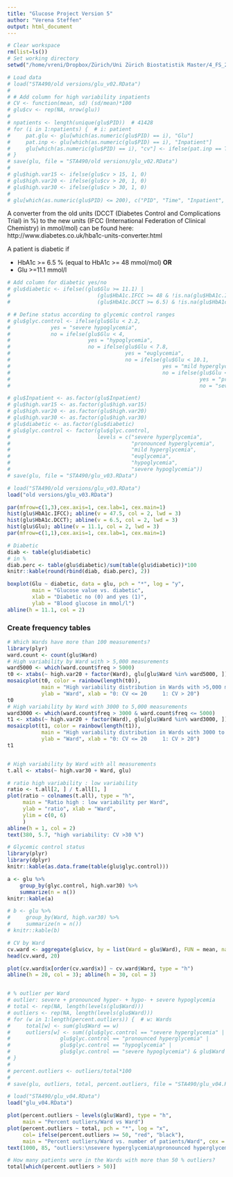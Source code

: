 ```yaml
---
title: "Glucose Project Version 5"
author: "Verena Steffen"
output: html_document
---
```

```r
# Clear workspace
rm(list=ls())
# Set working directory
setwd("/home/vreni/Dropbox/Zürich/Uni Zürich Biostatistik Master/4_FS_2016/STA490_StatisticalConsulting")

# Load data
# load("STA490/old versions/glu_v02.RData")
# 
# # Add column for high variability inpatients
# CV <- function(mean, sd) (sd/mean)*100
# glu$cv <- rep(NA, nrow(glu))
# 
# npatients <- length(unique(glu$PID))  # 41428
# for (i in 1:npatients) {  # i: patient
#     pat.glu <- glu[which(as.numeric(glu$PID) == i), "Glu"]
#     pat.inp <- glu[which(as.numeric(glu$PID) == i), "Inpatient"]
#     glu[which(as.numeric(glu$PID) == i), "cv"] <- ifelse(pat.inp == TRUE, CV(mean(pat.glu), sd(pat.glu)), NA)
# }
# save(glu, file = "STA490/old versions/glu_v02.RData")
# 
# glu$high.var15 <- ifelse(glu$cv > 15, 1, 0)
# glu$high.var20 <- ifelse(glu$cv > 20, 1, 0)
# glu$high.var30 <- ifelse(glu$cv > 30, 1, 0)
# 
# glu[which(as.numeric(glu$PID) <= 200), c("PID", "Time", "Inpatient", "cv", "high.var")]
```

A converter from the old units (DCCT (Diabetes Control and Complications Trial) in %) to the new units (IFCC (International Federation of Clinical Chemistry) in mmol/mol) can be found here: 
http://www.diabetes.co.uk/hba1c-units-converter.html

A patient is diabetic if

- HbA1c >= 6.5 % (equal to HbA1c >= 48 mmol/mol) **OR**
- Glu >=11.1 mmol/l


```r
# Add column for diabetic yes/no
# glu$diabetic <- ifelse((glu$Glu >= 11.1) |
#                            (glu$HbA1c.IFCC >= 48 & !is.na(glu$HbA1c.IFCC)) |
#                            (glu$HbA1c.DCCT >= 6.5) & !is.na(glu$HbA1c.DCCT), 1, 0)

# # Define status according to glycemic control ranges
# glu$glyc.control <- ifelse(glu$Glu < 2.2, 
#             yes = "severe hypoglycemia", 
#             no = ifelse(glu$Glu < 4, 
#                         yes = "hypoglycemia", 
#                         no = ifelse(glu$Glu < 7.8, 
#                                     yes = "euglycemia",
#                                     no = ifelse(glu$Glu < 10.1,
#                                                 yes = "mild hyperglycemia",
#                                                 no = ifelse(glu$Glu < 15,
#                                                             yes = "pronounced hyperglycemia",
#                                                             no = "severe hyperglycemia")))))
```


```r
# glu$Inpatient <- as.factor(glu$Inpatient)
# glu$high.var15 <- as.factor(glu$high.var15)
# glu$high.var20 <- as.factor(glu$high.var20)
# glu$high.var30 <- as.factor(glu$high.var30)
# glu$diabetic <- as.factor(glu$diabetic)
# glu$glyc.control <- factor(glu$glyc.control,
#                            levels = c("severe hyperglycemia",
#                                       "pronounced hyperglycemia",
#                                       "mild hyperglycemia",
#                                       "euglycemia",
#                                       "hypoglycemia",
#                                       "severe hypoglycemia"))
# save(glu, file = "STA490/glu_v03.RData")
```


```r
# load("STA490/old versions/glu_v03.RData")
load("old versions/glu_v03.RData")

par(mfrow=c(1,3),cex.axis=1, cex.lab=1, cex.main=1)
hist(glu$HbA1c.IFCC); abline(v = 47.5, col = 2, lwd = 3)
hist(glu$HbA1c.DCCT); abline(v = 6.5, col = 2, lwd = 3)
hist(glu$Glu); abline(v = 11.1, col = 2, lwd = 3)
par(mfrow=c(1,1),cex.axis=1, cex.lab=1, cex.main=1)

# Diabetic
diab <- table(glu$diabetic)
# in %
diab.perc <- table(glu$diabetic)/sum(table(glu$diabetic))*100
knitr::kable(round(rbind(diab, diab.perc), 2))

boxplot(Glu ~ diabetic, data = glu, pch = "*", log = "y", 
        main = "Glucose value vs. diabetic", 
        xlab = "Diabetic no (0) and yes (1)",
        ylab = "Blood glucose in mmol/l")
abline(h = 11.1, col = 2)
```


### Create frequency tables

```r
# Which Wards have more than 100 measurements?
library(plyr)
ward.count <- count(glu$Ward)
# High variability by Ward with > 5,000 measurements
ward5000 <- which(ward.count$freq > 5000)
t0 <- xtabs(~ high.var20 + factor(Ward), glu[glu$Ward %in% ward5000, ])
mosaicplot(t0, color = rainbow(length(t0)),
           main = "High variability distribution in Wards with >5,000 measurements",
           ylab = "Ward", xlab = "0: CV <= 20     1: CV > 20")
t0
# High variability by Ward with 3000 to 5,000 measurements
ward3000 <- which(ward.count$freq > 3000 & ward.count$freq <= 5000)
t1 <- xtabs(~ high.var20 + factor(Ward), glu[glu$Ward %in% ward3000, ])
mosaicplot(t1, color = rainbow(length(t1)),
           main = "High variability distribution in Wards with 3000 to 5000 measurements",
           ylab = "Ward", xlab = "0: CV <= 20     1: CV > 20")
t1


# High variability by Ward with all measurements
t.all <- xtabs(~ high.var30 + Ward, glu)

# ratio high variability : low variability
ratio <- t.all[2, ] / t.all[1, ]
plot(ratio ~ colnames(t.all), type = "h", 
     main = "Ratio high : low variability per Ward", 
     ylab = "ratio", xlab = "Ward",
     ylim = c(0, 6)
     )
abline(h = 1, col = 2)
text(380, 5.7, "high variability: CV >30 %")

# Glycemic control status
library(plyr)
library(dplyr)
knitr::kable(as.data.frame(table(glu$glyc.control)))

a <- glu %>% 
    group_by(glyc.control, high.var30) %>% 
    summarize(n = n())
knitr::kable(a)

# b <- glu %>% 
#     group_by(Ward, high.var30) %>% 
#     summarize(n = n())
# knitr::kable(b)

# CV by Ward
cv.ward <- aggregate(glu$cv, by = list(Ward = glu$Ward), FUN = mean, na.rm = TRUE)
head(cv.ward, 20)

plot(cv.ward$x[order(cv.ward$x)] ~ cv.ward$Ward, type = "h")
abline(h = 20, col = 3); abline(h = 30, col = 3)


# % outlier per Ward
# outlier: severe + pronounced hyper- + hypo- + severe hypoglycemia
# total <- rep(NA, length(levels(glu$Ward)))
# outliers <- rep(NA, length(levels(glu$Ward)))
# for (w in 1:length(percent.outliers)) {  # w: Wards
#     total[w] <- sum(glu$Ward == w)
#     outliers[w] <- sum((glu$glyc.control == "severe hyperglycemia" | 
#                glu$glyc.control == "pronounced hyperglycemia" |
#                glu$glyc.control == "hypoglycemia" |
#                glu$glyc.control == "severe hypoglycemia") & glu$Ward == w)
# }
# 
# percent.outliers <- outliers/total*100
# 
# save(glu, outliers, total, percent.outliers, file = "STA490/glu_v04.RData")

# load("STA490/glu_v04.RData")
load("glu_v04.RData")

plot(percent.outliers ~ levels(glu$Ward), type = "h",
     main = "Percent outliers/Ward vs Ward")
plot(percent.outliers ~ total, pch = "*", log = "x",
     col= ifelse(percent.outliers >= 50, "red", "black"),
     main = "Percent outliers/Ward vs. number of patients/Ward", cex = 1.5)
text(1000, 85, "outliers:\nsevere hyperglycemia\npronounced hyperglycemia\nhypoglycemia\nsevere hypoglycemia")

# How many patients were in the Wards with more than 50 % outliers?
total[which(percent.outliers > 50)]

```

















